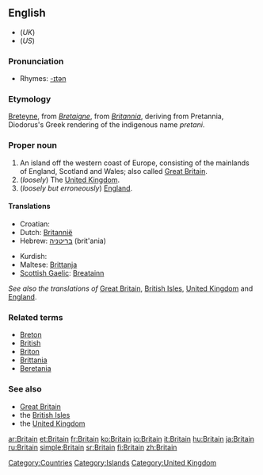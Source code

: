{{wikipedia|dab=Britain}}
==English==
*(''UK'') {{SAMPA|/"brIt(@)n/}}
*(''US'') {{SAMPA|/br\`ItIn/}}

===Pronunciation===
*Rhymes: [[Rhymes:English:-ɪtən|-ɪtən]]

===Etymology===
[[Breteyne]], from {{OF.}} ''[[Bretaigne]]'', from {{L.}} ''[[Britannia]]'', deriving from Pretannia, Diodorus's Greek rendering of the indigenous name ''pretani''.

===Proper noun===
{{en-proper-noun}}

# An island off the western coast of Europe, consisting of the mainlands of England, Scotland and Wales; also called [[Great Britain]].
# (''loosely'') The [[United Kingdom]].
# (''loosely but erroneously'') [[England]].

====Translations====
{{top}}
*Croatian: {{t-|hr|Britanija|f}}
*Dutch: [[Britannië]]
*Hebrew: [[בריטניה]] (brit'ania)
{{mid}}
*Kurdish: {{KUchar|[[به‌ریتانیا]]}}
*Maltese: [[Brittanja]]
*[[Scottish Gaelic]]: [[Breatainn]] {{f}}
{{bottom}}
''See also the translations of'' [[Great Britain]], [[British Isles]], [[United Kingdom]] and [[England]].

===Related terms===
*[[Breton]]
*[[British]]
*[[Briton]]
*[[Brittania]]
*[[Beretania]]

===See also===
*[[Great Britain]]
*the [[British Isles]]
*the [[United Kingdom]]

[[Category:Countries]]
[[Category:Islands]]
[[Category:United Kingdom]]

[[ar:Britain]]
[[et:Britain]]
[[fr:Britain]]
[[ko:Britain]]
[[io:Britain]]
[[it:Britain]]
[[hu:Britain]]
[[ja:Britain]]
[[ru:Britain]]
[[simple:Britain]]
[[sr:Britain]]
[[fi:Britain]]
[[zh:Britain]]